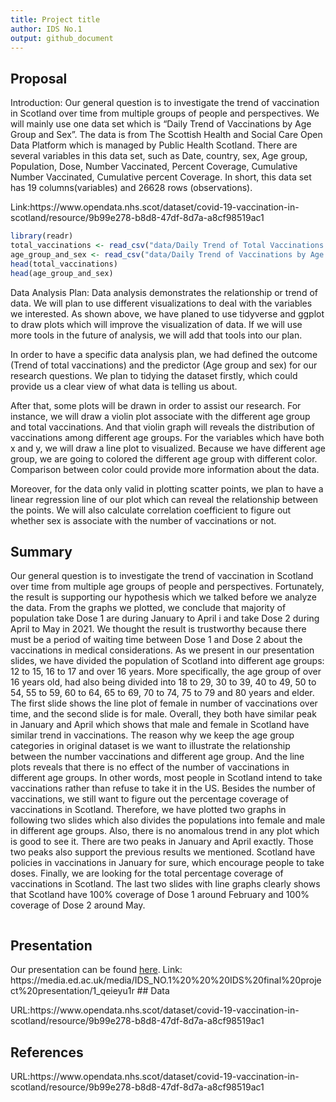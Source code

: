 ```yaml
---
title: Project title
author: IDS No.1
output: github_document
---
```

## Proposal

Introduction: 
Our general question is to investigate the trend of vaccination in Scotland over time from multiple groups of people and perspectives. We will mainly use one data set which is "Daily Trend of Vaccinations by Age Group and Sex". The data is from The Scottish Health and Social Care Open Data Platform which is managed by Public Health Scotland. There are several variables in this data set, such as Date, country, sex, Age group, Population, Dose, Number Vaccinated, Percent Coverage, Cumulative Number Vaccinated, Cumulative percent Coverage. In short, this data set has 19 columns(variables) and 26628 rows (observations). 

Link:https://www.opendata.nhs.scot/dataset/covid-19-vaccination-in-scotland/resource/9b99e278-b8d8-47df-8d7a-a8cf98519ac1

```r
library(readr)
total_vaccinations <- read_csv("data/Daily Trend of Total Vaccinations in Scotland.csv")
age_group_and_sex <- read_csv("data/Daily Trend of Vaccinations by Age Group and Sex.csv")
head(total_vaccinations)
head(age_group_and_sex)
```

Data Analysis Plan:
Data analysis demonstrates the relationship or trend of data. We will plan to use different visualizations to deal with the variables we interested. As shown above, we have planed to use tidyverse and ggplot to draw plots which will improve the visualization of data. If we will use more tools in the future of analysis, we will add that tools into our plan.

In order to have a specific data analysis plan, we had defined the outcome (Trend of total vaccinations) and the predictor (Age group and sex) for our research questions. We plan to tidying the dataset firstly, which could provide us a clear view of what data is telling us about. 

After that, some plots will be drawn in order to assist our research. For instance, we will draw a violin plot associate with the different age group and total vaccinations. And that violin graph will reveals the distribution of vaccinations among different age groups. For the variables which have both x and y, we will draw a line plot to visualized. Because we have different age group, we are going to colored the different age group with different color. Comparison between color could provide more information about the data.

Moreover, for the data only valid in plotting scatter points, we plan to have a linear regression line of our plot which can reveal the relationship between the points. We will also calculate correlation coefficient to figure out whether sex is associate with the number of vaccinations or not.

## Summary
Our general question is to investigate the trend of vaccination in Scotland over time from multiple age groups of people and perspectives. Fortunately, the result is supporting our hypothesis which we talked before we analyze the data. From the graphs we plotted, we conclude that majority of population take Dose 1 are during January to April i and take Dose 2 during April to May in 2021. We thought the result is trustworthy because there must be a period of waiting time between Dose 1 and Dose 2 about the vaccinations in medical considerations.
As we present in our presentation slides, we have divided the population of Scotland into different age groups: 12 to 15, 16 to 17 and over 16 years. More specifically, the age group of over 16 years old, had also being divided into 18 to 29, 30 to 39, 40 to 49, 50 to 54, 55 to 59, 60 to 64, 65 to 69, 70 to 74, 75 to 79 and 80 years and elder. The first slide shows the line plot of female in number of vaccinations over time, and the second slide is for male. 
Overall, they both have similar peak in January and April which shows that male and female in Scotland have similar trend in vaccinations. The reason why we keep the age group categories in original dataset is we want to illustrate the relationship between the number vaccinations and different age group. And the line plots reveals that there is no effect of the number of vaccinations in different age groups. In other words, most people in Scotland intend to take vaccinations rather than refuse to take it in the US.
Besides the number of vaccinations, we still want to figure out the percentage coverage of vaccinations in Scotland. Therefore, we have plotted two graphs in following two slides which also divides the populations into female and male in different age groups. Also, there is no anomalous trend in any plot which is good to see it. There are two peaks in January and April exactly. Those two peaks also support the previous results we mentioned. Scotland have policies in vaccinations in January for sure, which encourage people to take doses.
Finally, we are looking for the total percentage coverage of vaccinations in Scotland. The last two slides with line graphs clearly shows that Scotland have 100% coverage of Dose 1 around February and 100% coverage of Dose 2 around May.

```r

```

## Presentation

Our presentation can be found [here](presentation/presentation.html).
Link:
https://media.ed.ac.uk/media/IDS_NO.1%20%20%20IDS%20final%20project%20presentation/1_qeieyu1r
## Data 

URL:https://www.opendata.nhs.scot/dataset/covid-19-vaccination-in-scotland/resource/9b99e278-b8d8-47df-8d7a-a8cf98519ac1

## References

URL:https://www.opendata.nhs.scot/dataset/covid-19-vaccination-in-scotland/resource/9b99e278-b8d8-47df-8d7a-a8cf98519ac1

